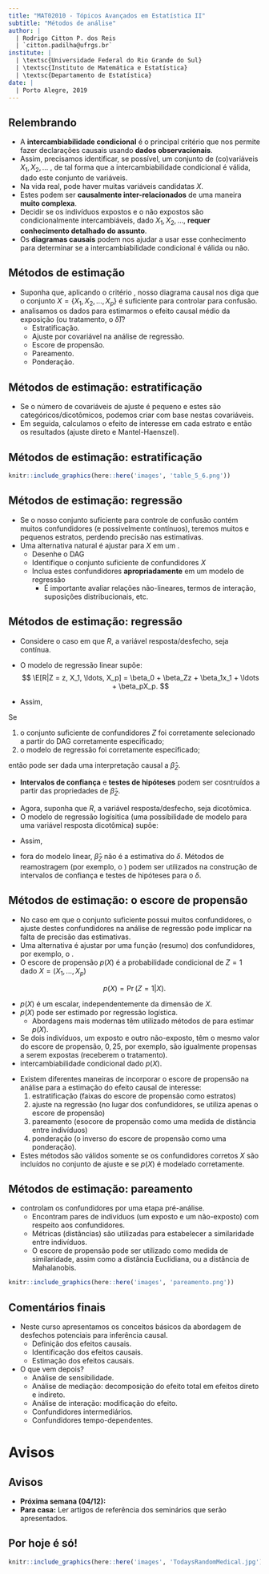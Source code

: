 ```yaml
---
title: "MAT02010 - Tópicos Avançados em Estatística II"
subtitle: "Métodos de análise"
author: |
  | Rodrigo Citton P. dos Reis
  | `citton.padilha@ufrgs.br`
institute: |
  | \textsc{Universidade Federal do Rio Grande do Sul}
  | \textsc{Instituto de Matemática e Estatística}
  | \textsc{Departamento de Estatística}
date: |
  | Porto Alegre, 2019
---
```


## Relembrando

- A __intercambiabilidade condicional__ é o principal critério que nos permite fazer declarações causais usando __dados observacionais__.
- Assim, precisamos identificar, se possível, um conjunto de (co)variáveis $X_1, X_2, \ldots$ , de tal forma que a intercambiabilidade condicional é válida, dado este conjunto de variáveis.
- Na vida real, pode haver muitas variáveis candidatas $X$.
- Estes podem ser __causalmente inter-relacionados__ de uma maneira __muito complexa__.
- Decidir se os indivíduos expostos e o não expostos são  condicionalmente intercambiáveis, dado $X_1, X_2, \ldots$, __requer conhecimento detalhado do assunto__.
- Os __diagramas causais__ podem nos ajudar a usar esse conhecimento para determinar se a intercambiabilidade condicional é válida ou não.

## Métodos de estimação

- Suponha que, aplicando o critério \emph{back-door}, nosso diagrama causal nos diga que o conjunto $X = \{X_1, X_2, \ldots, X_p\}$ \structure{(sexo, idade, gravidade da dor, uso de álcool, ...)} é suficiente para controlar para confusão.
- \structure{Como} analisamos os dados para estimarmos o efeito causal médio da exposição (ou tratamento, o $\bar{\delta}$)?
    + Estratificação.
    + Ajuste por covariável na análise de regressão.
    + Escore de propensão.
    + Pareamento.
    + Ponderação.

## Métodos de estimação: estratificação {.allowframebreaks}

- Se o número de covariáveis de ajuste é pequeno e estes são categóricos/dicotômicos, podemos criar \structure{estratos} com base nestas covariáveis.
- Em seguida, calculamos o efeito de interesse em cada estrato e então \structure{combinamos} os resultados (ajuste direto e Mantel-Haenszel).

\framebreak

\begin{eqnarray*}
\bar{\delta} &=& \bar{r}_T - \bar{r}_C \\
&=& \E[r_{T_i}] - \E[r_{C_i}] \\
&=& \E[\E[r_{T_i}|X_i]] - \E[\E[r_{C_i}|X_i]] \\
&=& \E[\E[r_{T_i}|Z_i = 1, X_i]] - \E[\E[r_{C_i}|Z_i = 0, X_i]] \\
&=& \E[\E[R_i|Z_i = 1, X_i]] - \E[\E[R_i|Z_i = 0, X_i]] \\
&=& \E[\E[R_i|Z_i = 1, X_i] - \E[R_i|Z_i = 0, X_i]] \\
&=& \sum_x{(\E[R_i|Z_i = 1, X_i = x] - \E[R_i|Z_i = 0, X_i = x])\Pr(X_i = x)}.
\end{eqnarray*}

## Métodos de estimação: estratificação

```r

knitr::include_graphics(here::here('images', 'table_5_6.png'))

```

## Métodos de estimação: regressão

- Se o nosso conjunto suficiente para controle de confusão contém muitos confundidores (e possivelmente contínuos), teremos muitos e pequenos estratos, perdendo precisão nas estimativas.
- Uma alternativa natural é ajustar para $X$ em um \structure{modelo de regressão}.
    + Desenhe o DAG
    + Identifique o conjunto suficiente de confundidores $X$
    + Inclua estes confundidores __apropriadamente__ em um modelo de regressão
        - É importante avaliar relações não-lineares, termos de interação, suposições distribucionais, etc.

## Métodos de estimação: regressão {.allowframebreaks}

- Considere o caso em que $R$, a variável resposta/desfecho, seja contínua.
- O modelo de regressão linear supõe:
$$
\E[R|Z = z, X_1, \ldots, X_p] = \beta_0 + \beta_Zz + \beta_1x_1 + \ldots + \beta_pX_p.
$$

- Assim,

\begin{eqnarray*}
\hat{\delta} &=& \frac{1}{n}\sum_{i=1}^n{\left\{ \hat{\E}[R_i|Z_i = 1, x_1, \ldots, x_p] - \hat{\E}[R_i|Z_i = 0, x_1, \ldots, x_p]\right\}}\\
& = & \frac{1}{n}\sum_{i=1}^n{\left\{(\hat{\beta}_0 + \hat{\beta}_Z + \sum_{k=1}^p{\hat{\beta}_kx_{ik}}) - (\hat{\beta}_0 + \sum_{k=1}^p{\hat{\beta}_kx_{ik}})\right\}}\\
& = & \frac{1}{n}\sum_{i=1}^n{\left\{\hat{\beta}_Z\right\}} = \frac{1}{n} \times n\hat{\beta}_Z = \hat{\beta}_Z.
\end{eqnarray*}

\framebreak

Se

1. o conjunto suficiente de confundidores $Z$ foi corretamente selecionado a partir do DAG corretamente especificado;
2. o modelo de regressão foi corretamente especificado;

então pode ser dada uma interpretação causal a $\hat{\beta}_Z$.

- __Intervalos de confiança__ e __testes de hipóteses__ podem ser cosntruídos a partir das propriedades de $\hat{\beta}_Z$.

\framebreak

- Agora, suponha que $R$, a variável resposta/desfecho, seja dicotômica.
- O modelo de regressão logísitica (uma possibilidade de modelo para uma variável resposta dicotômica) supõe:

\begin{eqnarray*}
\E[R|Z=z,X_1,\ldots,X_p] &=& \Pr[R=1|Z=z,X_1,\ldots,X_p]\\
&=& \frac{\exp\{\beta_0 + \beta_Zz + \sum_{k=1}^p{\beta_kx_{k}}\}}{1 + \exp\{\beta_0 + \beta_Zz + \sum_{k=1}^p{\beta_kx_{k}}\}}.
\end{eqnarray*}

\framebreak

- Assim,

\footnotesize
\begin{eqnarray*}
\hat{\delta} &=& \frac{1}{n}\sum_{i=1}^n{\left\{\hat{\E}[R_i|Z_i = 1, x_1, \ldots, x_p] - \hat{\E}[R_i|Z_i = 0, x_1, \ldots, x_p]\right\}}\\
&=& \frac{1}{n}\sum_{i=1}^n{\left\{\hat{\Pr}[R=1|Z=1,X_1,\ldots,X_p] - \hat{\Pr}[R=1|Z=0,X_1,\ldots,X_p]\right\}}\\
&=& \frac{1}{n}\sum_{i=1}^n{\left\{\frac{\exp\{\hat{\beta}_0 + \hat{\beta}_Z + \sum_{k=1}^p{\hat{\beta}_kx_{k}}\}}{1 + \exp\{\hat{\beta}_0 + \hat{\beta}_Z + \sum_{k=1}^p{\hat{\beta}_kx_{k}}\}} - \frac{\exp\{\hat{\beta}_0 + \sum_{k=1}^p{\hat{\beta}_kx_{k}}\}}{1 + \exp\{\hat{\beta}_0 + \sum_{k=1}^p{\hat{\beta}_kx_{k}}\}}\right\}}.
\end{eqnarray*}

\normalsize

\framebreak

- \structure{Observação:} fora do modelo linear, $\hat{\beta}_Z$ não é a estimativa do $\delta$.
\item Métodos de reamostragem (por exemplo, o \structure{\emph{bootstrap}}) podem ser utilizados na construção de intervalos de confiança e testes de hipóteses para o $\delta$.

## Métodos de estimação: o escore de propensão {.allowframebreaks}

- No caso em que o conjunto suficiente possui muitos confundidores, o ajuste destes confundidores na análise de regressão pode implicar na falta de precisão das estimativas.
- Uma alternativa é ajustar por uma função (resumo) dos confundidores, por exemplo, o \structure{escore de propensão}.
- O escore de propensão $p(X)$ é a probabilidade condicional de $Z=1$ dado $X=(X_1,\ldots,X_p)$

$$
p(X) = \Pr(Z=1|X).
$$

\framebreak

- $p(X)$ é um escalar, independentemente da dimensão de $X$.
- $p(X)$ pode ser estimado por regressão logística.
    + Abordagens mais modernas têm utilizado métodos de \structure{aprendizagem de máquina} para estimar $p(X)$.
- \structure{Intuição:} Se dois indivíduos, um exposto e outro não-exposto, têm o mesmo valor do escore de propensão, $0,25$, por exemplo, são igualmente propensas a serem expostas (receberem o tratamento).
- \structure{Resultado teórico:} intercambiabilidade condicional dado $p(X)$.

\framebreak

- Existem diferentes maneiras de incorporar o escore de propensão na análise para a estimação do efeito causal de interesse:
    1. estratificação (faixas do escore de propensão como estratos)
    2. ajuste na regressão (no lugar dos confundidores, se utiliza apenas o escore de propensão)
    3. pareamento (esocore de propensão como uma medida de distância entre indivíduos)
    4. ponderação (o inverso do escore de propensão como uma ponderação).
- Estes métodos são válidos somente se os confundidores corretos $X$ são incluídos no conjunto de ajuste e se $p(X)$ é modelado corretamente.

## Métodos de estimação: pareamento {.allowframebreaks}

- \structure{Métodos de pareamento:} controlam os confundidores por uma etapa pré-análise.
    + Encontram pares de indivíduos (um exposto e um não-exposto) \structure{similares} com respeito aos confundidores.
    + Métricas (distâncias) são utilizadas para estabelecer a similaridade entre indivíduos.
    + O escore de propensão pode ser utilizado como medida de similaridade, assim como a distância Euclidiana, ou a distância de Mahalanobis.

```r

knitr::include_graphics(here::here('images', 'pareamento.png'))

```

## Comentários finais

- Neste curso apresentamos os conceitos básicos da abordagem de desfechos potenciais para inferência causal.
    + Definição dos efeitos causais.
    + Identificação dos efeitos causais.
    + Estimação dos efeitos causais.
- O que vem depois?
    + Análise de sensibilidade.
    + Análise de mediação: decomposição do efeito total em efeitos direto e indireto.
    + Análise de interação: modificação do efeito.
    + Confundidores intermediários.
    + Confundidores tempo-dependentes.

# Avisos

## Avisos

- __Próxima semana (04/12):__ \structure{SEMINÁRIOS!}
- __Para casa:__ Ler artigos de referência dos seminários que serão apresentados.

## Por hoje é só!

```r

knitr::include_graphics(here::here('images', 'TodaysRandomMedical.jpg'))

```

